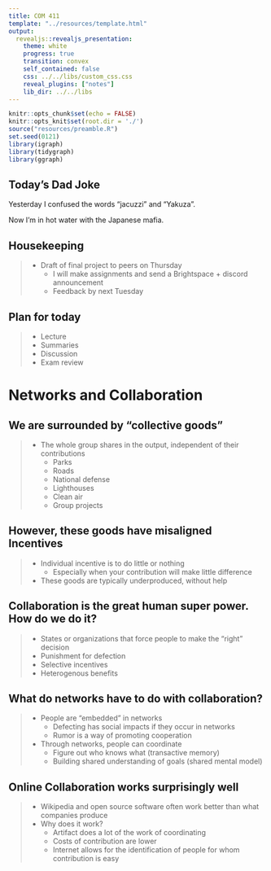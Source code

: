 ```yaml
---
title: COM 411
template: "../resources/template.html"
output: 
  revealjs::revealjs_presentation:
    theme: white
    progress: true
    transition: convex
    self_contained: false
    css: ../../libs/custom_css.css
    reveal_plugins: ["notes"]
    lib_dir: ../../libs
---
```


```r
knitr::opts_chunk$set(echo = FALSE)
knitr::opts_knit$set(root.dir = './')
source("resources/preamble.R")
set.seed(0121)
library(igraph)
library(tidygraph)
library(ggraph)
```

## Today's Dad Joke

Yesterday I confused the words "jacuzzi" and "Yakuza".

Now I'm in hot water with the Japanese mafia.

## Housekeeping

> - Draft of final project to peers on Thursday
>	- I will make assignments and send a Brightspace + discord announcement
>	- Feedback by next Tuesday


## Plan for today

> - Lecture
> - Summaries
> - Discussion
> - Exam review

# Networks and Collaboration


## We are surrounded by "collective goods"

> - The whole group shares in the output, independent of their contributions
>	- Parks
>	- Roads
>	- National defense
>	- Lighthouses
>	- Clean air
>	- Group projects

## However, these goods have misaligned Incentives

> - Individual incentive is to do little or nothing
>	- Especially when your contribution will make little difference
> - These goods are typically underproduced, without help


## Collaboration is the great human super power. How do we do it?

> - States or organizations that force people to make the "right" decision
> - Punishment for defection
> - Selective incentives
> - Heterogenous benefits


## What do networks have to do with collaboration?

> - People are "embedded" in networks
>	- Defecting has social impacts if they occur in networks
>	- Rumor is a way of promoting cooperation
> - Through networks, people can coordinate
>	- Figure out who knows what (transactive memory)
>	- Building shared understanding of goals (shared mental model)

## Online Collaboration works surprisingly well

> - Wikipedia and open source software often work better than what companies produce
> - Why does it work?
>	- Artifact does a lot of the work of coordinating
>	- Costs of contribution are lower
>	- Internet allows for the identification of people for whom contribution is easy

